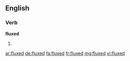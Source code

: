 ==English==

===Verb===
'''fluxed'''

# {{en-past of|flux}}

[[ar:fluxed]]
[[de:fluxed]]
[[fa:fluxed]]
[[fr:fluxed]]
[[mg:fluxed]]
[[vi:fluxed]]